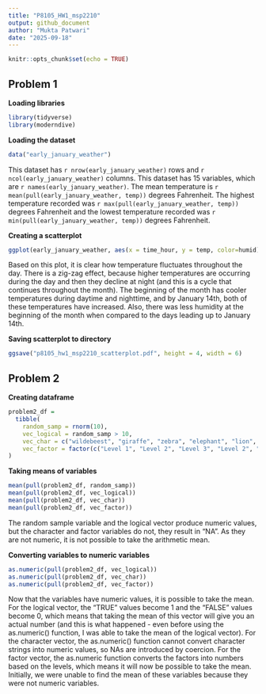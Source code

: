 ```yaml
---
title: "P8105_HW1_msp2210"
output: github_document
author: "Mukta Patwari"
date: "2025-09-18"
---
```


```r
knitr::opts_chunk$set(echo = TRUE)
```

## Problem 1

**Loading libraries**

```r
library(tidyverse)
library(moderndive)
```

**Loading the dataset**

```r
data("early_january_weather")
```

This dataset has `r nrow(early_january_weather)` rows and `r ncol(early_january_weather)` columns. This dataset has 15 variables, which are `r names(early_january_weather)`. The mean temperature is `r mean(pull(early_january_weather, temp))` degrees Fahrenheit. The highest temperature recorded was `r max(pull(early_january_weather, temp))` degrees Fahrenheit and the lowest temperature recorded was `r min(pull(early_january_weather, temp))` degrees Fahrenheit.

**Creating a scatterplot**

```r
ggplot(early_january_weather, aes(x = time_hour, y = temp, color=humid)) + geom_point()
```

Based on this plot, it is clear how temperature fluctuates throughout the day. There is a  zig-zag effect, because higher temperatures are occurring during the day and then they decline at night (and this is a cycle that continues throughout the month). The beginning of the month has cooler temperatures during daytime and nighttime, and by January 14th, both of these temperatures have increased. Also, there was less humidity at the beginning of the month when compared to the days leading up to January 14th.

**Saving scatterplot to directory**

```r
ggsave("p8105_hw1_msp2210_scatterplot.pdf", height = 4, width = 6)
```

## Problem 2

**Creating dataframe**

```r
problem2_df =
  tibble(
    random_samp = rnorm(10),
    vec_logical = random_samp > 10,
    vec_char = c("wildebeest", "giraffe", "zebra", "elephant", "lion", "hippo", "warthog", "rhino", "ostrich", "flamingo"),
    vec_factor = factor(c("Level 1", "Level 2", "Level 3", "Level 2", "Level 3", "Level 3", "Level 2", "Level 1", "Level 2", "Level 3"))
)
```

**Taking means of variables**
```r
mean(pull(problem2_df, random_samp))
mean(pull(problem2_df, vec_logical))
mean(pull(problem2_df, vec_char))
mean(pull(problem2_df, vec_factor))
```

The random sample variable and the logical vector produce numeric values, but the character and factor variables do not, they result in "NA". As they are not numeric, it is not possible to take the arithmetic mean.

**Converting variables to numeric variables**
```r
as.numeric(pull(problem2_df, vec_logical))
as.numeric(pull(problem2_df, vec_char))
as.numeric(pull(problem2_df, vec_factor))
```

Now that the variables have numeric values, it is possible to take the mean. For the logical vector, the "TRUE" values become 1 and the "FALSE" values become 0, which means that taking the mean of this vector will give you an actual number (and this is what happened - even before using the as.numeric() function, I was able to take the mean of the logical vector). For the character vector, the as.numeric() function cannot convert character strings into numeric values, so NAs are introduced by coercion. For the factor vector, the as.numeric function converts the factors into numbers based on the levels, which means it will now be possible to take the mean. Initially, we were unable to find the mean of these variables because they were not numeric variables.